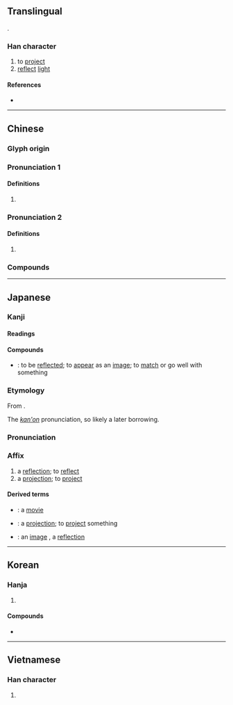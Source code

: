 {{also|暎}}
{{character info/new}}
==Translingual==
{{Han compound|日|央|c1=s|c2=p|t1=sun|ls=psc}}.

===Han character===
{{Han char|rn=72|rad=日|as=05|sn=9|four=64034|canj=ALBK|ids=⿰日央}}

# to [[project]]
# [[reflect]] [[light]]

====References====
* {{Han ref|kx=0493.010|dkj=13838|dj=0856.010|hdz=21500.060|uh=6620|ud=26144|bh=AC4D|bd=44109}}

----

==Chinese==
{{zh-forms}}

===Glyph origin===
{{Han etym}}

===Pronunciation 1===
{{zh-pron
|m=yìng
|c=jing2
|mn=qz,tw,xm,zz:èng/qz,tw,xm,zz:iàⁿ
|mn_note=èng - literary; iàⁿ - vernacular
|mn-t=iang3
|mc=2
|oc=2
|ma=Zh-yìng.ogg
|cat=v
}}

====Definitions====
{{zh-hanzi}}

# {{rfdef|zh}}

===Pronunciation 2===
{{zh-pron
|m=yǎng
|mc=1
|oc=1
|cat=
}}

====Definitions====
{{zh-hanzi}}

# {{zh-only|映㬒}}

===Compounds===
{{zh-der|反映|放映|上映|映襯|映山紅|映射|映衰|映托|映現|映像|映眼|映照|倒映|交映|展映|後先輝映|交相輝映|孫康映雪|疊映|放映室|映媚|放映影幕|映輝|映身|相映成趣|相映|播映|映帶|掩映生姿|照映|放映機|映摹|映壁|映雪囊螢|映像管|照螢映雪|暉映:huīyìng|映雪讀書|映雪|映月讀書|掩映|首映|開映|聚螢映雪|首映典禮|集螢映雪|襯映|遮天映日|輝映|餘映|蔚映|映望}}

----

==Japanese==

===Kanji===
{{ja-kanji|grade=6|rs=日05}}

====Readings====
{{ja-readings
|goon=よう<やう
|kanon=えい
|kun=うつ-す, うつ-る, は-える
|nanori=あきら, え, てる
}}

====Compounds====
{{der-top|Compounds}}
* {{ja-r|映る|うつる}}: to be [[reflect|reflected]]; to [[appear]] as an [[image]]; to [[match]] or go well with something {{qualifier|in terms of color coordination}}
{{der-bottom}}

===Etymology===
{{ja-kanjitab|えい|yomi=kanon}}
From {{der|ja|ltc|sort=えい|-}} {{ltc-l|映|id=2}}.

The ''[[漢音#Japanese|kan'on]]'' pronunciation, so likely a later borrowing.

===Pronunciation===
{{ja-pron|えい|y=kanon}}

===Affix===
{{ja-pos|affix|えい}}

# a [[reflection]]; to [[reflect]]
# a [[projection]]; to [[project]]

====Derived terms====
{{der-top}}
* {{ja-r|映画|えいが}}: a [[movie]]
* {{ja-r|映写|えいしゃ}}: a [[projection]]; to [[project]] something {{qualifier|an image}}
* {{ja-r|映像|えいぞう}}: an [[image]] {{qualifier|especially one on a screen or in one's mind}}, a [[reflection]]
{{der-bottom}}

----

==Korean==

===Hanja===
{{ko-hanja|비치다|비칠|영}}

# {{hanja form of|영|to [[shine]]; [[light]] [[up]]; [[reflect]]; [[flash]]}}

====Compounds====
* {{ko-l|영화|映畫|film, flick, movie}}

----

==Vietnamese==

===Han character===
{{vi-hantu|[[ánh]], [[tử]]|rs=日05}}

# {{rfdef|vi|sort=日05}}